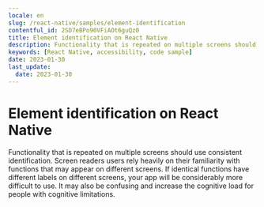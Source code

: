 ```yaml
---
locale: en
slug: /react-native/samples/element-identification
contentful_id: 2SD7eBPo90VFiAOt6guQz0
title: Element identification on React Native
description: Functionality that is repeated on multiple screens should use consistent identification.
keywords: [React Native, accessibility, code sample]
date: 2023-01-30
last_update:
  date: 2023-01-30
---
```


# Element identification on React Native

Functionality that is repeated on multiple screens should use consistent identification. Screen readers users rely heavily on their familiarity with functions that may appear on different screens. If identical functions have different labels on different screens, your app will be considerably more difficult to use. It may also be confusing and increase the cognitive load for people with cognitive limitations.

<CodeSample id="element-identification" platform="react native" locale="en"/>
